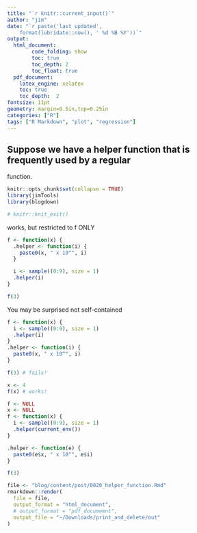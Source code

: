 ```yaml
---
title: "`r knitr::current_input()`"
author: "jim"
date: "`r paste('last updated', 
    format(lubridate::now(), ' %d %B %Y'))`"
output:   
  html_document:  
        code_folding: show
        toc: true 
        toc_depth: 2
        toc_float: true
  pdf_document:   
    latex_engine: xelatex  
    toc: true
    toc_depth:  2   
fontsize: 11pt   
geometry: margin=0.5in,top=0.25in   
categories: ["R"]  
tags: ["R Markdown", "plot", "regression"]  
---
```


## Suppose we have a helper function that is frequently used by a regular
function.


```r
knitr::opts_chunk$set(collapse = TRUE)
library(jimTools)
library(blogdown)

# knitr::knit_exit()
```

works, but restricted to f  ONLY
```r
f <- function(x) {
  .helper <- function(i) {
    paste0(x, " x 10^", i)
  }

  i <- sample((0:9), size = 1)
  .helper(i)
}

f(3)
```

You may be surprised 
not self-contained
```r
f <- function(x) {
  i <- sample((0:9), size = 1)
  .helper(i)
}
.helper <- function(i) {
  paste0(x, " x 10^", i)
}

f(3) # fails!

x <- 4
f(x) # works!
```

```r
f <- NULL
x <- NULL
f <- function(x) {
  i <- sample((0:9), size = 1)
  .helper(current_env())
}

.helper <- function(e) {
  paste0(e$x, " x 10^", e$i)
}

f(3)
```



```r
file <- "blog/content/post/0020_helper_function.Rmd"
rmarkdown::render(
  file = file,
  output_format = "html_document",
  # output_format = "pdf_documemnt",
  output_file = "~/Downloads/print_and_delete/out"
)
```
